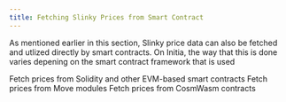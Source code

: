 ```yaml
---
title: Fetching Slinky Prices from Smart Contract
---
```


As mentioned earlier in this section, Slinky price data can also be fetched and utlized directly by smart contracts. On Initia, the way that this is done varies depening on the smart contract framework that is used

<CardGroup cols={3}>
<Card title="EVM" icon="ethereum" href="/developers/developer-guides/vm-specific-tutorials/evm/slinky-oracles">
Fetch prices from Solidity and other EVM-based smart contracts
</Card>
<Card title="MoveVM" icon="note-sticky" href="/developers/developer-guides/vm-specific-tutorials/movevm/slinky-oracles">
Fetch prices from Move modules
</Card>
<Card title="WasmVM" icon="rust" href="/developers/developer-guides/vm-specific-tutorials/wasmvm/slinky-oracles">
Fetch prices from CosmWasm contracts
</Card>
</CardGroup>